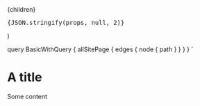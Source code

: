 
  <div className="my custom layout">
    <div>{children}</div>
    <pre>{JSON.stringify(props, null, 2)}</pre>
  </div>
)

query BasicWithQuery {
    allSitePage {
      edges {
        node {
          path
        }
      }
    }
  }
`


# A title

Some content

